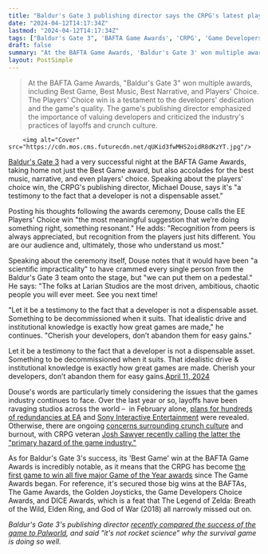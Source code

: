 ```yaml
---
title: "Baldur's Gate 3 publishing director says the CRPG's latest players' choice win is proof that 'a developer is not a dispensable asset'"
date: "2024-04-12T14:17:34Z"
lastmod: "2024-04-12T14:17:34Z"
tags: ["Baldur's Gate 3", 'BAFTA Game Awards', 'CRPG', 'Game Developers Choice Awards', 'Golden Joysticks', 'DICE Awards', 'The Legend of Zelda: Breath of the Wild', 'Elden Ring', 'God of War (2018)', 'Palworld']
draft: false
summary: "At the BAFTA Game Awards, 'Baldur's Gate 3' won multiple awards, including Best Game, Best Music, Best Narrative, and Players' Choice. The Players' Choice win is a testament to the developers' dedication and the game's quality. The game's publishing director emphasized the importance of valuing developers and criticized the industry's practices of layoffs and crunch culture."
layout: PostSimple
---
```

> At the BAFTA Game Awards, "Baldur's Gate 3" won multiple awards, including Best Game, Best Music, Best Narrative, and Players' Choice. The Players' Choice win is a testament to the developers' dedication and the game's quality. The game's publishing director emphasized the importance of valuing developers and criticized the industry's practices of layoffs and crunch culture.


        <img alt="Cover" src="https://cdn.mos.cms.futurecdn.net/qUKid3fwMHS2oidR8dKzYT.jpg"/>
        
[<u>Baldur's Gate 3</u>](https://www.gamesradar.com/baldurs-gate-3-guide/) had a very successful night at the BAFTA Game Awards, taking home not just the Best Game award, but also accolades for the best music, narrative, and even players' choice. Speaking about the players' choice win, the CRPG's publishing director, Michael Douse, says it's "a testimony to the fact that a developer is not a dispensable asset."

Posting his thoughts following the awards ceremony, Douse calls the EE Players' Choice win "the most meaningful suggestion that we’re doing something right, something resonant." He adds: "Recognition from peers is always appreciated, but recognition from the players just hits different. You are our audience and, ultimately, those who understand us most."

Speaking about the ceremony itself, Douse notes that it would have been "a scientific impracticality" to have crammed every single person from the Baldur's Gate 3 team onto the stage, but "we can put them on a pedestal." He says: "The folks at Larian Studios are the most driven, ambitious, chaotic people you will ever meet. See you next time!

"Let it be a testimony to the fact that a developer is not a dispensable asset. Something to be decommissioned when it suits. That idealistic drive and institutional knowledge is exactly how great games are made," he continues. "Cherish your developers, don’t abandon them for easy gains."

Let it be a testimony to the fact that a developer is not a dispensable asset. Something to be decommissioned when it suits. That idealistic drive & institutional knowledge is exactly how great games are made. Cherish your developers, don’t abandon them for easy gains.[April 11, 2024](https://twitter.com/Cromwelp/status/1778526517733245156)

Douse's words are particularly timely considering the issues that the games industry continues to face. Over the last year or so, layoffs have been ravaging studios across the world –  in February alone, [<u>plans for hundreds of redundancies at EA</u>](https://www.gamesradar.com/ea-is-laying-off-670-employees-sunsetting-games-and-canceling-development-of-future-licensed-ip-including-respawns-star-wars-fps/) and [<u>Sony Interactive Entertainment</u>](https://www.gamesradar.com/sony-lays-off-900-people-with-reductions-at-spider-man-the-last-of-us-and-horizon-studios/) were revealed. Otherwise, there are ongoing [<u>concerns surrounding crunch culture</u>](https://www.gamesradar.com/dragon-age-creator-says-that-if-crunch-is-the-only-way-to-make-massive-games-maybe-the-industry-deserves-to-die/) and burnout, with CRPG veteran [<u>Josh Sawyer recently calling the latter the "primary hazard of the game industry."</u>](https://www.gamesradar.com/fallout-new-vegas-director-and-crpg-veteran-josh-sawyer-says-burnout-has-replaced-crunch-as-the-primary-hazard-of-the-game-industry/)

As for Baldur's Gate 3's success, its 'Best Game' win at the BAFTA Game Awards is incredibly notable, as it means that the CRPG has become [<u>the first game to win all five major Game of the Year awards</u>](https://www.gamesradar.com/baldurs-gate-3-passes-elden-ring-and-breath-of-the-wild-to-become-first-game-to-win-all-five-major-goty-awards/) since The Game Awards began. For reference, it's secured those big wins at the BAFTAs, The Game Awards, the Golden Joysticks, the Game Developers Choice Awards, and DICE Awards, which is a feat that The Legend of Zelda: Breath of the Wild, Elden Ring, and God of War (2018) all narrowly missed out on. 

*Baldur's Gate 3's publishing director *[<u><em>recently compared the success of the game to Palworld</em></u>](https://www.gamesradar.com/baldurs-gate-3-publishing-director-compares-success-of-the-fing-crpg-to-palworld-says-its-not-rocket-science-why-the-survival-game-is-doing-so-well/)*, and said "it's not rocket science" why the survival game is doing so well.*
        